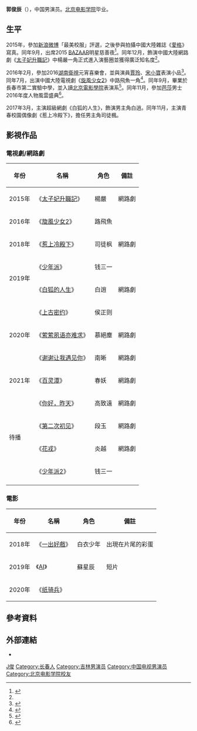 {{藝人
| 姓名 = 郭俊辰
| 類型 = 男演員
| 羅馬拼音 = Guo Junchen
| 英文名 = Fiction Guo
| 國籍 = {{PRC}}
| 民族 = [[汉族|汉族]]
| 圖片 =
| 出生日期 ={{Birth_date_and_age|1997|10|1}}
| 出生地點 = {{CHN}}[[吉林省|吉林省]][[长春市|長春市]]
| 職業 = [[演員|演員]]、[[歌手|歌手]]
| 語言 = [[汉语|汉语]]
| 母校 = [[北京电影学院|北京电影学院]] 
| 代表作 = [[惹上冷殿下|惹上冷殿下]]<br>[[旋风少女|旋風少女2]]<br>[[白狐的人生|白狐的人生]]<br>[[少年派|少年派]]<br>[[百靈潭|百靈潭]]
| 活躍年代 = 2015年至今
| 經紀公司 =[[乐漾影视|乐漾影视]]
| IMDb = 7832383
}}

'''郭俊辰'''（{{bd|1997年|10月1日}}），中国男演员。[[北京电影学院|北京电影学院]]毕业。

==生平 ==
2015年，參加[[新浪微博|新浪微博]]「最美校服」評選，之後參與拍攝中國大陸雜誌《[[愛格|愛格]]》寫真。同年9月，出席2015 [[时尚芭莎|BAZAAR]]明星慈善夜<ref>{{Cite web|url=http://www.qianhuaweb.com/2015/0928/2971855.shtml|title=郭俊辰参加芭莎慈善夜 小鲜肉引领公益正能量|accessdate=2017-02-21|author=|date=2015-09-28|work=|publisher=千华网|language=zh-CN|deadurl=yes|archiveurl=https://web.archive.org/web/20170922194626/http://www.qianhuaweb.com/2015/0928/2971855.shtml|archivedate=2017-09-22}}</ref>。同年12月，飾演中國大陸網路劇《[[太子妃升职记|太子妃升職記]]》中楊嚴一角正式進入演藝圈並獲得廣泛知名度<ref name=":0" />。

2016年2月，參加2016[[湖南卫视|湖南衛視]]元宵喜樂會，並與演員[[贾玲|賈玲]]、[[宋小宝|宋小寶]]表演小品<ref>{{Cite web|url=http://ent.qq.com/a/20160222/039381.htm|title=郭俊辰欢喜闹元宵 与贾玲搭档全新组合_娱乐_腾讯网|accessdate=2017-02-21|work=ent.qq.com|language=zh-CN|archive-date=2017-03-29|archive-url=https://web.archive.org/web/20170329013343/http://ent.qq.com/a/20160222/039381.htm|dead-url=no}}</ref>。同年7月，出演中國大陸電視劇《[[旋风少女|旋風少女2]]》中路飛魚一角<ref>{{Cite web|url=http://www.js.xinhuanet.com/2016-03/21/c_1118390884.htm|title=《旋风少女2》开机 池昌旭安悦溪郭俊辰亮相|accessdate=2017-02-21|author=|date=2016-03-21|work=|publisher=新华网|archive-url=https://web.archive.org/web/20170329013304/http://www.js.xinhuanet.com/2016-03/21/c_1118390884.htm|archive-date=2017-03-29|dead-url=yes}}</ref>。同年9月，畢業於長春市第二實驗中學，並入讀[[北京电影学院|北京電影學院]]表演系<ref>{{Cite web|url=http://ent.ifeng.com/a/20160715/42652264_0.shtml|title=郭俊辰撩妹不成反被妹撩 吉林唯一入选北影表专学生|accessdate=2017-02-21|author=|date=2016-07-15|work=|publisher=凤凰网|archive-date=2017-03-29|archive-url=https://web.archive.org/web/20170329012952/http://ent.ifeng.com/a/20160715/42652264_0.shtml|dead-url=no}}</ref>。同年11月，參加[[时尚芭莎|芭莎]]男士2016年度人物風雲盛典<ref>{{Cite web|url=http://fashion.sohu.com/20161129/n474440969.shtml|title=郭俊辰亮相芭莎男士盛典 轻奢装扮变治愈系暖男|accessdate=2017-02-21|author=|date=2016-11-29|work=|publisher=搜狐|archive-url=https://web.archive.org/web/20170222110702/http://fashion.sohu.com/20161129/n474440969.shtml|archive-date=2017-02-22|dead-url=yes}}</ref>。

2017年3月，主演超級網劇《白狐的人生》，飾演男主角白逍。同年11月，主演青春校園偶像劇《惹上冷殿下》，擔任男主角司徒楓。

== 影視作品 ==

=== 電視劇/網路劇 ===
{| class="wikitable"
!年份
!名稱
!角色
!備註
|-
|2015年
|《[[太子妃升職記|太子妃升職記]]》
|楊嚴
|網路劇
|-
|2016年
|《[[旋风少女|旋風少女2]]》
|路飛魚
|
|-
|2018年
|《[[惹上冷殿下|惹上冷殿下]]》
|司徒枫
|網路劇
|-
|rowspan="2"|2019年
|《[[少年派_(电视剧)|少年派]]》
|钱三一
|
|-
|《[[白狐的人生|白狐的人生]]》
|白逍
|網路劇
|-
|rowspan="3"|2020年
|《[[上古密约|上古密约]]》
|侯正则
| 
|-
|《[[萦萦夙语亦难求|萦萦夙语亦难求]]》
|慕絕塵
|網路劇
|-
|《[[谢谢让我遇见你|谢谢让我遇见你]]》
|南晰
|網路劇
|-
|rowspan="1"|2021年
|《[[百灵潭|百灵潭]]》
|春妖
|網路劇
|-
|rowspan="4"|待播
|《[[你好，昨天|你好，昨天]]》
|高致遠
|網路劇
|-
|《[[第二次初见|第二次初见]]》
|段玉
|網路劇
|-
|《[[花戎|花戎]]》
|炎越
|網路劇
|-
|《[[少年派_(电视剧)|少年派2]]》
|钱三一
|
|-
|}

=== 電影 ===
{| class="wikitable"
!年份
!名稱
!角色
!備註
|-
|2018年
|《[[一出好戲|一出好戲]]》
|白衣少年
|出現在片尾的彩蛋
|-
|2019年
|《[[AI_(电影)|AI]]》
|蘇星辰
|短片
|-
|2020年
|《[[纸骑兵|纸骑兵]]》
|
| 
|}

<!-- 根據[[Wikipedia_talk:歌手和演员专题#整理論點|社群共識]]不應在列表條目以外增添非班底綜藝節目
=== 綜藝節目 ===
{| class="wikitable"
!時間
!節目名稱
!備註
|-
|2016年1月8日
|[[億星club|億星club]]
|
|-
|2016年1月30日
|[[瘋狂的麥咭|瘋狂的麥咭]]第三季
|
|-
|2016年2月6日
|[[快乐大本营|快乐大本营]]
|
|-
|2016年2月19日
|[[大牌對王牌|大牌對王牌]]
|
|-
|2016年2月22日
|[[元宵喜樂會|元宵喜樂會]]
|
|-
|2016年3月26日
|[[快乐大本营|快乐大本营]]
|
|-
|2016年5月22日
|[[透鮮滴星期天|透鮮滴星期天]]
|
|-
|2016年7月4日
|[[誰是你的菜|誰是你的菜]]
|
|-
|2016年7月27日
|[[奶奶說|奶奶說]]
|
|-
|2016年7月31日
|[[不一樣的偶像|不一樣的偶像]]
|
|-
|2017年7月7日
|[[七十二層奇樓|七十二層奇樓]](第九期)
|飛行嘉賓
|-
|2017年7月14日
|[[七十二層奇樓|七十二層奇樓]](第十期)
|飛行嘉賓
|-
|2018年8月18日
|粉絲嘉年華
|
|-
|2018年10月11日、18日
|[[勇敢的世界|勇敢的世界]]（第十一、十二集）
|飛行嘉賓
|-
|2018年10月17日
|悦健康 (第62期)
|受访人
|-
|2018年11月24日
|[[快乐大本营|快乐大本营]]
|
|-
|2019年7月13日
|[[快乐大本营|快乐大本营]]
|
|-
|2019年10月5日
|[[快乐大本营|快乐大本营]]
|
|-
|2019年10月11日-
|[[演員請就位|演員請就位]]
|参賽演員
|-
|}
-->
== 參考資料 ==
{{Reflst}}

== 外部連結 ==
*{{Sinaweibo|5310675167}}
{{Authority control}}

{{声临其境}}
{{DEFAULTSORT:Guo junchen}}
[[Category:郭姓|J俊]]
[[Category:长春人|Category:长春人]]
[[Category:吉林男演员|Category:吉林男演员]]
[[Category:中国电视男演员|Category:中国电视男演员]]
[[Category:北京电影学院校友|Category:北京电影学院校友]]